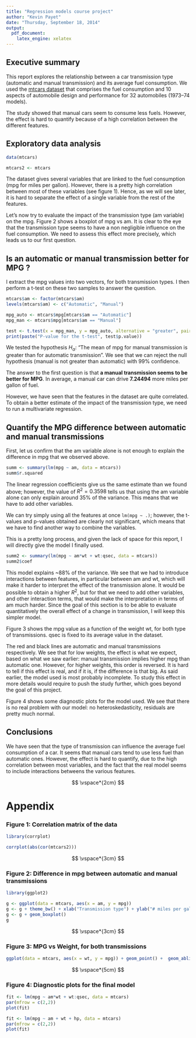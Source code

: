 ```yaml
---
title: "Regression models course project"
author: "Kevin Payet"
date: "Thursday, September 18, 2014"
output:
  pdf_document:
    latex_engine: xelatex
---
```


## Executive summary

This report explores the relationship between a car transmission type (automatic and manual transmission) and its average fuel consumption. We used the [mtcars dataset](https://stat.ethz.ch/R-manual/R-devel/library/datasets/html/mtcars.html) that comprises the fuel consumption and 10 aspects of automobile design and performance for 32 automobiles (1973–74 models).

The study showed that manual cars seem to consume less fuels. However, the effect is hard to quantify because of a high correlation between the different features.

## Exploratory data analysis

```r
data(mtcars)
```

```r
mtcars2 <- mtcars
```

The dataset gives several variables that are linked to the fuel consumption (mpg for miles per gallon). However, there is a pretty high correlation between most of these variables (see figure 1). Hence, as we will see later, it is hard to separate the effect of a single variable from the rest of the features.

Let's now try to evaluate the impact of the transmission type (am variable) on the mpg. Figure 2 shows a boxplot of mpg vs am. It is clear to the eye that the transmission type seems to have a non negligible influence on the fuel consumption. We need to assess this effect more precisely, which leads us to our first question.

## Is an automatic or manual transmission better for MPG ?

I extract the mpg values into two vectors, for both transmission types. I then perform a t-test on these two samples to answer the question.

```r
mtcars$am <- factor(mtcars$am)
levels(mtcars$am) <- c("Automatic", "Manual")

mpg_auto <- mtcars$mpg[mtcars$am == "Automatic"]
mpg_man <- mtcars$mpg[mtcars$am == "Manual"]

test <- t.test(x = mpg_man, y = mpg_auto, alternative = "greater", paired = F, var.equal = F, conf.level = .99)
print(paste("P-value for the t-test", test$p.value))
```

We tested the hypothesis $H_\alpha :$ "The mean of mpg for manual transmission is greater than for automatic transmission". We see that we can reject the null hypothesis (manual is not greater than automatic) with 99% confidence.

The answer to the first question is that **a manual transmission seems to be better for MPG**. In average, a manual car can drive **7.24494** more miles per gallon of fuel.

However, we have seen that the features in the dataset are quite correlated. To obtain a better estimate of the impact of the transmission type, we need to run a multivariate regression.

## Quantify the MPG difference between automatic and manual transmissions

First, let us confirm that the am variable alone is not enough to explain the difference in mpg that we observed above.

```r
summ <- summary(lm(mpg ~ am, data = mtcars))
summ$r.squared
```

The linear regression coefficients give us the same estimate than we found above; however, the value of $R^2 = 0.3598$ tells us that using the am variable alone can only explain around 35% of the variance. This means that we have to add other variables.

We can try simply using all the features at once `lm(mpg ~ .)`; however, the t-values and p-values obtained are clearly not significant, which means that we have to find another way to combine the variables.

This is a pretty long process, and given the lack of space for this report, I will directly give the model I finally used.

```r
summ2 <- summary(lm(mpg ~ am*wt + wt:qsec, data = mtcars))
summ2$coef
```

This model explains ~88% of the variance. We see that we had to introduce interactions between features, in particular between am and wt, which will make it harder to interpret the effect of the transmission alone. It would be possible to obtain a higher $R^2$, but for that we need to add other variables, and other interaction terms, that would make the interpretation in terms of am much harder. Since the goal of this section is to be able to evaluate quantitatively the overall effect of a change in transmission, I will keep this simpler model.

Figure 3 shows the mpg value as a function of the weight wt, for both type of transmissions. qsec is fixed to its average value in the dataset.

The red and black lines are automatic and manual transmissions respectively. We see that for low weights, the effect is what we expect, based on what we saw earlier: manual transmission implies higher mpg than automatic one. However, for higher weights, this order is reversed. It is hard to tell if this effect is real, and if it is, if the difference is that big. As said earlier, the model used is most probably incomplete. To study this effect in more details would require to push the study further, which goes beyond the goal of this project.

Figure 4 shows some diagnostic plots for the model used. We see that there is no real problem with our model: no heteroskedasticity, residuals are pretty much normal.

## Conclusions

We have seen that the type of transmission can influence the average fuel consumption of a car. It seems that manual cars tend to use less fuel than automatic ones. However, the effect is hard to quantify, due to the high correlation between most variables, and the fact that the real model seems to include interactions betweens the various features. 

$$
\vspace*{2cm}
$$

# Appendix

### Figure 1: Correlation matrix of the data

```r
library(corrplot)

corrplot(abs(cor(mtcars2)))
```

$$
\vspace*{3cm}
$$

###  Figure 2: Difference in mpg between automatic and manual transmissions

```r
library(ggplot2)

g <- ggplot(data = mtcars, aes(x = am, y = mpg))
g <- g + theme_bw() + xlab("Transmission type") + ylab("# miles per gallon of fuel")
g <- g + geom_boxplot()
g

```

$$
\vspace*{3cm}
$$

### Figure 3: MPG vs Weight, for both transmissions

```r
ggplot(data = mtcars, aes(x = wt, y = mpg)) + geom_point() +  geom_abline(intercept = 28.2691, slope = I(17.85*0.2978-8.3286), col = "red") + geom_abline(intercept = I(28.2691+14.1990), slope = I(-8.6286-4.2533+17.85*0.2978))
```

$$
\vspace*{5cm}
$$

### Figure 4: Diagnostic plots for the final model

```r
fit <- lm(mpg ~ am*wt + wt:qsec, data = mtcars)
par(mfrow = c(2,2))
plot(fit)
```

```r
fit <- lm(mpg ~ am + wt + hp, data = mtcars)
par(mfrow = c(2,2))
plot(fit)
```